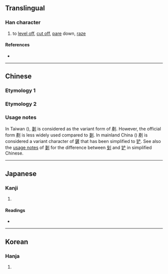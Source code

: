{{also|鏟|铲}}
{{character info/new}}
{{character info|0x2F823}}
==Translingual==

===Han character===
{{Han char|rn=18|rad=刀|as=11|sn=13|four=02200|canj=YMLN|ids=⿰産刂(GV),⿰產刂(HTJK)}}

# to [[level off]], [[cut off]], [[pare]] down, [[raze]]

====References====
* {{Han ref|kx=0143.150|dkj=02143|dj=0324.020|hdz=10354.110|uh=5277|ud=21111|bh=B6D0|bd=46800}}

----

==Chinese==

===Etymology 1===
{{zh-see|剗|v}}

===Etymology 2===
{{zh-see|鏟|v}}

===Usage notes===
In Taiwan ({{w|traditional Chinese}}), [[剗]] is considered as the variant form of 剷. However, the official form 剷 is less widely used compared to [[剗]]. In mainland China ({{w|simplified Chinese}}) 剷 is considered a variant character of [[鏟]] that has been simplified to [[铲]]. See also the [[剗#Usage_notes|usage notes]] of [[剗]] for the difference between [[刬]] and [[铲]] in simplified Chinese.

----

==Japanese==

===Kanji===
{{ja-kanji|grade=|rs=刀11}}

# {{defn|lang=ja|sort=刀11}}

====Readings====
* {{ja-readings|on=[[さん]] (san), [[せん]] (sen)|kun=[[けずる]] (kezuru)}}

----

==Korean==

===Hanja===
{{ko-hanja|hangeul=산|rv=san|mr=san}}

# {{defn|lang=ko|sort=刀11}}